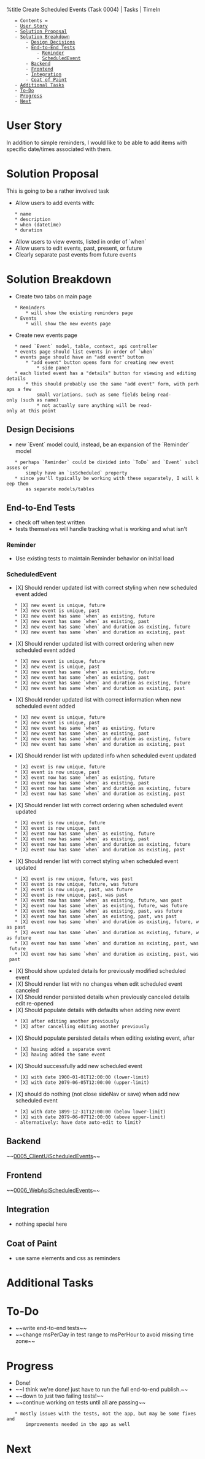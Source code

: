 %title Create Scheduled Events (Task 0004) | Tasks | TimeIn

    = Contents =
    - [[#User Story|User Story]]
    - [[#Solution Proposal|Solution Proposal]]
    - [[#Solution Breakdown|Solution Breakdown]]
        - [[#Solution Breakdown#Design Decisions|Design Decisions]]
        - [[#Solution Breakdown#End-to-End Tests|End-to-End Tests]]
            - [[#Solution Breakdown#End-to-End Tests#Reminder|Reminder]]
            - [[#Solution Breakdown#End-to-End Tests#ScheduledEvent|ScheduledEvent]]
        - [[#Solution Breakdown#Backend|Backend]]
        - [[#Solution Breakdown#Frontend|Frontend]]
        - [[#Solution Breakdown#Integration|Integration]]
        - [[#Solution Breakdown#Coat of Paint|Coat of Paint]]
    - [[#Additional Tasks|Additional Tasks]]
    - [[#To-Do|To-Do]]
    - [[#Progress|Progress]]
    - [[#Next|Next]]

= User Story =
In addition to simple reminders, I would like to be able to add items with
specific date/times associated with them.
= Solution Proposal =
This is going to be a rather involved task
* Allow users to add events with:
    * name
    * description
    * when (datetime)
    * duration
* Allow users to view events, listed in order of `when`
* Allow users to edit events, past, present, or future
* Clearly separate past events from future events
= Solution Breakdown =
* Create two tabs on main page
    * Reminders
        * will show the existing reminders page
    * Events
        * will show the new events page
* Create new events page
    * need `Event` model, table, context, api controller
    * events page should list events in order of `when`
    * events page should have an "add event" button
        * "add event" button opens form for creating new event
            * side pane?
    * each listed event has a "details" button for viewing and editing details
        * this should probably use the same "add event" form, with perhaps a few
            small variations, such as some fields being read-only (such as name)
            * not actually sure anything will be read-only at this point
== Design Decisions ==
* new `Event` model could, instead, be an expansion of the `Reminder` model
    * perhaps `Reminder` could be divided into `ToDo` and `Event` subclasses or
        simply have an `isScheduled` property
    * since you'll typically be working with these separately, I will keep them
        as separate models/tables
== End-to-End Tests ==
* check off when test written
* tests themselves will handle tracking what is working and what isn't
=== Reminder ===
* Use existing tests to maintain Reminder behavior on initial load
=== ScheduledEvent ===
* [X] Should render updated list with correct styling when new scheduled event added
    * [X] new event is unique, future
    * [X] new event is unique, past
    * [X] new event has same `when` as existing, future
    * [X] new event has same `when` as existing, past
    * [X] new event has same `when` and duration as existing, future
    * [X] new event has same `when` and duration as existing, past
* [X] Should render updated list with correct ordering when new scheduled event added
    * [X] new event is unique, future
    * [X] new event is unique, past
    * [X] new event has same `when` as existing, future
    * [X] new event has same `when` as existing, past
    * [X] new event has same `when` and duration as existing, future
    * [X] new event has same `when` and duration as existing, past
* [X] Should render updated list with correct information when new scheduled event added
    * [X] new event is unique, future
    * [X] new event is unique, past
    * [X] new event has same `when` as existing, future
    * [X] new event has same `when` as existing, past
    * [X] new event has same `when` and duration as existing, future
    * [X] new event has same `when` and duration as existing, past
* [X] Should render list with updated info when scheduled event updated
    * [X] event is now unique, future
    * [X] event is now unique, past
    * [X] event now has same `when` as existing, future
    * [X] event now has same `when` as existing, past
    * [X] event now has same `when` and duration as existing, future
    * [X] event now has same `when` and duration as existing, past
* [X] Should render list with correct ordering when scheduled event updated
    * [X] event is now unique, future
    * [X] event is now unique, past
    * [X] event now has same `when` as existing, future
    * [X] event now has same `when` as existing, past
    * [X] event now has same `when` and duration as existing, future
    * [X] event now has same `when` and duration as existing, past
* [X] Should render list with correct styling when scheduled event updated
    * [X] event is now unique, future, was past
    * [X] event is now unique, future, was future
    * [X] event is now unique, past, was future
    * [X] event is now unique, past, was past
    * [X] event now has same `when` as existing, future, was past
    * [X] event now has same `when` as existing, future, was future
    * [X] event now has same `when` as existing, past, was future
    * [X] event now has same `when` as existing, past, was past
    * [X] event now has same `when` and duration as existing, future, was past
    * [X] event now has same `when` and duration as existing, future, was future
    * [X] event now has same `when` and duration as existing, past, was future
    * [X] event now has same `when` and duration as existing, past, was past
* [X] Should show updated details for previously modified scheduled event
* [X] Should render list with no changes when edit scheduled event canceled
* [X] Should render persisted details when previously canceled details edit re-opened
* [X] Should populate details with defaults when adding new event
    * [X] after editing another previously
    * [X] after cancelling editing another previously
* [X] Should populate persisted details when editing existing event, after
    * [X] having added a separate event
    * [X] having added the same event
* [X] Should successfully add new scheduled event
    * [X] with date 1900-01-01T12:00:00 (lower-limit)
    * [X] with date 2079-06-05T12:00:00 (upper-limit)
* [X] should do nothing (not close sideNav or save) when add new scheduled event
    * [X] with date 1899-12-31T12:00:00 (below lower-limit)
    * [X] with date 2079-06-07T12:00:00 (above upper-limit)
    - alternatively: have date auto-edit to limit?
== Backend ==
~~[[0005_ClientUiScheduledEvents]]~~
== Frontend ==
~~[[0006_WebApiScheduledEvents]]~~
== Integration ==
* nothing special here
== Coat of Paint ==
* use same elements and css as reminders
= Additional Tasks =
= To-Do =
* ~~write end-to-end tests~~
* ~~change msPerDay in test range to msPerHour to avoid missing time zone~~
= Progress =
* Done!
* ~~I think we're done! just have to run the full end-to-end publish.~~
* ~~down to just two failing tests!~~
* ~~continue working on tests until all are passing~~
    * mostly issues with the tests, not the app, but may be some fixes and
        improvements needed in the app as well
= Next =

